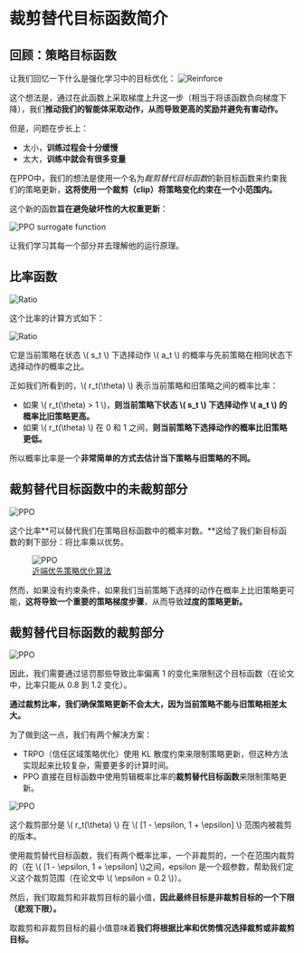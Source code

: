 # 裁剪替代目标函数简介
## 回顾：策略目标函数

让我们回忆一下什么是强化学习中的目标优化：
<img src="https://huggingface.co/datasets/huggingface-deep-rl-course/course-images/resolve/main/en/unit9/lpg.jpg" alt="Reinforce"/>

这个想法是，通过在此函数上采取梯度上升这一步（相当于将该函数负向梯度下降），我们**推动我们的智能体采取动作，从而导致更高的奖励并避免有害动作。**

但是，问题在步长上：
- 太小，**训练过程会十分缓慢**
- 太大，**训练中就会有很多变量**


在PPO中，我们的想法是使用一个名为*裁剪替代目标函数*的新目标函数来约束我们的策略更新，**这将使用一个裁剪（clip）将策略变化约束在一个小范围内。**

这个新的函数**旨在避免破坏性的大权重更新**：

<img src="https://huggingface.co/datasets/huggingface-deep-rl-course/course-images/resolve/main/en/unit9/ppo-surrogate.jpg" alt="PPO surrogate function"/>

让我们学习其每一个部分并去理解他的运行原理。

## 比率函数
<img src="https://huggingface.co/datasets/huggingface-deep-rl-course/course-images/resolve/main/en/unit9/ratio1.jpg" alt="Ratio"/>

这个比率的计算方式如下：

<img src="https://huggingface.co/datasets/huggingface-deep-rl-course/course-images/resolve/main/en/unit9/ratio2.jpg" alt="Ratio"/>

它是当前策略在状态 \\( s_t \\) 下选择动作 \\( a_t \\) 的概率与先前策略在相同状态下选择动作的概率之比。

正如我们所看到的，\\( r_t(\theta) \\) 表示当前策略和旧策略之间的概率比率：


- 如果 \\( r_t(\theta) > 1 \\)，**则当前策略下状态 \\( s_t \\) 下选择动作 \\( a_t \\) 的概率比旧策略更高。**
- 如果 \\( r_t(\theta) \\) 在 0 和 1 之间，**则当前策略下选择动作的概率比旧策略更低。**

所以概率比率是一个**非常简单的方式去估计当下策略与旧策略的不同。**


## 裁剪替代目标函数中的未裁剪部分
<img src="https://huggingface.co/datasets/huggingface-deep-rl-course/course-images/resolve/main/en/unit9/unclipped1.jpg" alt="PPO"/>

这个比率**可以替代我们在策略目标函数中的概率对数。**这给了我们新目标函数的剩下部分：将比率乘以优势。

<figure class="image table text-center m-0 w-full">
  <img src="https://huggingface.co/datasets/huggingface-deep-rl-course/course-images/resolve/main/en/unit9/unclipped2.jpg" alt="PPO"/>
  <figcaption><a href="https://arxiv.org/pdf/1707.06347.pdf">近端优先策略优化算法</a></figcaption>
</figure>

然而，如果没有约束条件，如果我们当前策略下选择的动作在概率上比旧策略更可能，**这将导致一个重要的策略梯度步骤**，从而导致**过度的策略更新。**

## 裁剪替代目标函数的裁剪部分

<img src="https://huggingface.co/datasets/huggingface-deep-rl-course/course-images/resolve/main/en/unit9/clipped.jpg" alt="PPO"/>

因此，我们需要通过惩罚那些导致比率偏离 1 的变化来限制这个目标函数（在论文中，比率只能从 0.8 到 1.2 变化）。

**通过裁剪比率，我们确保策略更新不会太大，因为当前策略不能与旧策略相差太大。**

为了做到这一点，我们有两个解决方案：

- TRPO（信任区域策略优化）使用 KL 散度约束来限制策略更新，但这种方法实现起来比较复杂，需要更多的计算时间。
- PPO 直接在目标函数中使用剪辑概率比率的**裁剪替代目标函数**来限制策略更新。

<img src="https://huggingface.co/datasets/huggingface-deep-rl-course/course-images/resolve/main/en/unit9/clipped.jpg" alt="PPO"/>

这个裁剪部分是 \\( r_t(\theta) \\) 在 \\( [1 - \epsilon, 1 + \epsilon] \\) 范围内被裁剪的版本。

使用裁剪替代目标函数，我们有两个概率比率，一个非裁剪的，一个在范围内裁剪的（在 \\( [1 - \epsilon, 1 + \epsilon] \\)之间，epsilon 是一个超参数，帮助我们定义这个裁剪范围（在论文中 \\( \epsilon = 0.2 \\)）。

然后，我们取裁剪和非裁剪目标的最小值，**因此最终目标是非裁剪目标的一个下限（悲观下限）。**

取裁剪和非裁剪目标的最小值意味着**我们将根据比率和优势情况选择裁剪或非裁剪目标。**


